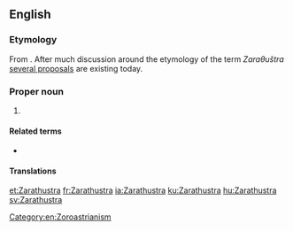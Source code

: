 {{rfc|The etymology is unclear}}

==English==
{{wikipedia}}

===Etymology===
From {{etyl|ae|en}} {{m|ae|sc=Avst|𐬰𐬀𐬭𐬀𐬚𐬎𐬱𐬙𐬭𐬀|tr=Zaraθuštra}}. After much discussion around the etymology of the term ''Zaraθuštra'' [http://www.iranicaonline.org/articles/zoroaster-i-the-name several proposals] are existing today.

===Proper noun===
{{en-proper noun|-}}

# {{alternative form of|Zoroaster|lang=en}}

====Related terms====
* {{l|en|Zarathustrian}}

====Translations====
{{trans-see|Zoroaster}}

[[Category:en:Zoroastrianism]]

[[et:Zarathustra]]
[[fr:Zarathustra]]
[[ia:Zarathustra]]
[[ku:Zarathustra]]
[[hu:Zarathustra]]
[[sv:Zarathustra]]